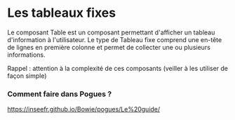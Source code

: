 # Les tableaux fixes

Le composant Table est un composant permettant d'afficher un tableau d'information à l'utilisateur.
Le type de Tableau fixe comprend une en-tête de lignes en première colonne et permet de collecter une ou plusieurs informations.

Rappel : attention à la complexité de ces composants (veiller à les utiliser de façon simple)

### Comment faire dans Pogues ?

https://inseefr.github.io/Bowie/pogues/Le%20guide/
